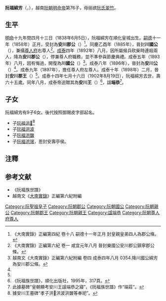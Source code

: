 '''阮福綿㝑'''（{{vie|v='''Nguyễn Phúc Miên Phương'''<ref>越南文《大南實錄》正編第六紀附編所用譯名。</ref>或'''Nguyễn Phúc Miên Bàng'''<ref>《阮福族世譜》所用譯名，係是對“旁”字的翻譯。</ref>|hn=阮福綿㝑}}，{{bd|1838年|6月5日|1902年|8月19日|catIdx=R阮}}），越南[[阮朝|阮朝]][[明命帝|明命帝]]第76子，母丽嫔[[阮氏翠竹|阮氏翠竹]]。

== 生平 ==
[[明命|明命]]十九年閏四月十三日（1838年6月5日），阮福綿㝑在順化皇城出生。[[嗣德|嗣德]]十一年（1858年）正月，受封為'''安川郡公'''（{{vie|v=An Xuyên Quận Công|hn=安川郡公}}）<ref>《大南實錄》正編第四紀 卷十八 嗣德十一年正月 封皇親皇弟四人為郡公條。</ref>。同慶乙酉年（1885年），晉封'''川國公'''（{{vie|v=Xuyên Quốc Công|hn=川國公}}），兼攝[[尊人府|尊人府]]右尊人<ref>《大南實錄》正編第六紀 卷一 咸宜元年八月 晉封樂國公安川郡公鎮寧郡公條。</ref>。[[成泰|成泰]]四年（1892年）八月，因所屬候兵砍柴時連殺兩人，降為'''安川郡公'''（{{vie|v=An Xuyên Quận Công|hn=安川郡公}}），停兼尊人府職務，並不準參與節慶典禮。成泰五年（1893年）八月，因有悔過，開復為'''川國公'''（{{vie|v=Xuyên Quốc Công|hn=川國公}}）<ref>越南文《大南實錄》正編第六紀附編 卷四 成泰四年八月 0354.降川國公綿㝑為安川郡公條。</ref>。成泰八年（1896年），晉封為'''安川公'''（{{vie|v=An Xuyên Công|hn=安川公}}）<ref name=shipu/>。成泰九年（1897年），擔任尊人府左尊人。成泰十年（1898年）二月，晉封'''安川郡王'''（{{vie|v=An Xuyên Quận Vương|hn=安川郡王}}）<ref name=shipu/>。成泰十四年七月十六日（1902年8月19日），阮福綿㝑去世，壽六十五歲。同年八月，成泰帝追贈其為'''安川王'''（{{vie|v=An Xuyên Vương|hn=安川王}}）<ref name=shipu>《阮福族世譜》，順化出版社，1995年，317頁。</ref>，諡'''端恭'''<ref>此據墓碑“皇朝顯考安川王諡端恭之寢”，《阮福族世譜》作“端莊”。</ref>。

==子女==
阮福綿㝑有9子6女。後代按照御賜皮字部起名。
*子[[阮福洪𥀁|阮福洪𥀁]]<ref>據安川王墓碑“孝子洪𥀁洪波洪皵等奉祀”。</ref>
*子[[阮福洪波|阮福洪波]]
*子[[阮福洪皵|阮福洪皵]]
*子[[阮福洪㿰|阮福洪㿰]]，恩封安壽亭侯。

==注釋==
{{reflist}}

==参考文献==
*《阮福族世譜》
*越南文《[[大南實錄|大南實錄]]》正編第六紀附編

{{阮聖祖子女}}
[[Category:阮聖祖皇子|Category:阮聖祖皇子]]
[[Category:阮朝郡公|Category:阮朝郡公]]
[[Category:阮朝國公|Category:阮朝國公]]
[[Category:阮朝親公|Category:阮朝親公]]
[[Category:阮朝郡王|Category:阮朝郡王]]
[[Category:阮朝親王|Category:阮朝親王]]
[[Category:諡端恭|Category:諡端恭]]
[[Category:阮朝尊人府尊人|Category:阮朝尊人府尊人]]